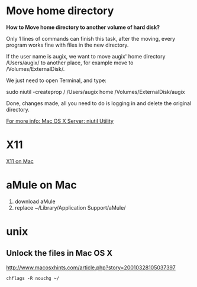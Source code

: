 = Move home directory =
'''How to Move home directory to another volume of hard disk?'''

Only 1 lines of commands can finish this task, after the moving, every program works fine with files in the new directory.

If the user name is augix, we want to move augix' home directory /Users/augix/ to another place, for example move to /Volumes/ExternalDisk/.

We just need to open Terminal, and type:

<bash>
sudo niutil -createprop / /Users/augix home /Volumes/ExternalDisk/augix
</bash>

Done, changes made, all you need to do is logging in and delete the original directory.

[http://docs.info.apple.com/article.html?artnum=30760 For more info: Mac OS X Server: niutil Utility]



= X11 =
[[X11 on Mac]]

= aMule on Mac =
#download aMule
#replace ~/Library/Application Support/aMule/


= unix =

== Unlock the files in Mac OS X ==

http://www.macosxhints.com/article.php?story=20010328105037397

 chflags -R nouchg ~/